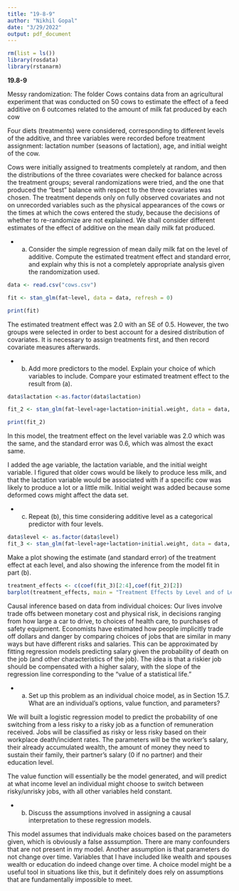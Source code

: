 ```yaml
---
title: "19-8-9"
author: "Nikhil Gopal"
date: "3/29/2022"
output: pdf_document
---
```


```r
rm(list = ls())
library(rosdata)
library(rstanarm)
```


**19.8-9**

Messy randomization: The folder Cows contains data from an agricultural experiment that was conducted on 50 cows to estimate the effect of a feed additive on 6 outcomes related to the amount of milk fat produced by each cow

Four diets (treatments) were considered, corresponding to different levels of the additive, and
three variables were recorded before treatment assignment: lactation number (seasons of
lactation), age, and initial weight of the cow.

Cows were initially assigned to treatments completely at random, and then the distributions of the
three covariates were checked for balance across the treatment groups; several randomizations
were tried, and the one that produced the “best” balance with respect to the three covariates
was chosen. The treatment depends only on fully observed covariates and not on unrecorded
variables such as the physical appearances of the cows or the times at which the cows entered
the study, because the decisions of whether to re-randomize are not explained.
We shall consider different estimates of the effect of additive on the mean daily milk fat
produced.

+ a) Consider the simple regression of mean daily milk fat on the level of additive. Compute
the estimated treatment effect and standard error, and explain why this is not a completely
appropriate analysis given the randomization used.


```r
data <- read.csv("cows.csv")

fit <- stan_glm(fat~level, data = data, refresh = 0)

print(fit)
```


The estimated treatment effect was 2.0 with an SE of 0.5. However, the two groups were selected in order to best account for a desired distribution of covariates. It is necessary to assign treatments first, and then record covariate measures afterwards.


+ b) Add more predictors to the model. Explain your choice of which variables to include.
Compare your estimated treatment effect to the result from (a).

```r
data$lactation <-as.factor(data$lactation)

fit_2 <- stan_glm(fat~level+age+lactation+initial.weight, data = data, refresh = 0)

print(fit_2)
```

In this model, the treatment effect on the level variable was 2.0 which was  the same, and the standard error was 0.6, which was almost the exact same.

I added the age variable, the lactation variable, and the initial weight variable. I figured that older cows would be likely to produce less milk, and that the lactation variable would be associated with if a specific cow was likely to produce a lot or a little milk. Initial weight was added because some deformed cows might affect the data set.

+ c) Repeat (b), this time considering additive level as a categorical predictor with four levels.

```r

data$level <- as.factor(data$level)
fit_3 <- stan_glm(fat~level+age+lactation+initial.weight, data = data, refresh = 0)


```

Make a plot showing the estimate (and standard error) of the treatment effect at each level,
and also showing the inference from the model fit in part (b).

```r
treatment_effects <- c(coef(fit_3)[2:4],coef(fit_2)[2])
barplot(treatment_effects, main = "Treatment Effects by Level and of Level Var")
```

Causal inference based on data from individual choices: Our lives involve trade offs between
monetary cost and physical risk, in decisions ranging from how large a car to drive, to choices of
health care, to purchases of safety equipment. Economists have estimated how people implicitly
trade off dollars and danger by comparing choices of jobs that are similar in many ways but have
different risks and salaries. This can be approximated by fitting regression models predicting
salary given the probability of death on the job (and other characteristics of the job). The idea
is that a riskier job should be compensated with a higher salary, with the slope of the regression
line corresponding to the “value of a statistical life.”

+ a) Set up this problem as an individual choice model, as in Section 15.7. What are an
individual’s options, value function, and parameters?

We will built a logistic regression model to predict the probability of one switching from a less risky to a risky job as a function of remuneration received. Jobs will be classified as risky or less risky based on their workplace death/incident rates. The parameters will be the worker's salary, their already accumulated wealth, the amount of money they need to sustain their family, their partner's salary (0 if no partner) and their education level.

The value function will essentially be the model generated, and will predict at what income level an individual might choose to switch between risky/unrisky jobs, with all other variables held constant.

+ b) Discuss the assumptions involved in assigning a causal interpretation to these regression
models.

This model assumes that individuals make choices based on the parameters given, which is obviously a false asssumption. There are many confounders that are not present in my model. Another assumption is that parameters do not change over time. Variables that I have included like wealth and spouses wealth or education do indeed change over time. A choice model might be a useful tool in situations like this, but it definitely does rely on assumptions that are fundamentally impossible to meet.

